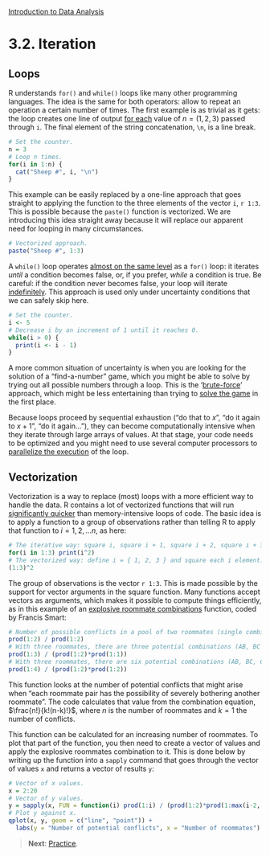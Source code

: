 <style>@import url(style.css);</style>
[Introduction to Data Analysis](index.html "Course index")

# 3.2. Iteration

[042]: 042_reshaping.html
[112]: 112_networkds.html
[wiki-for]: https://en.wikipedia.org/wiki/For_loop "For loop (Wikipedia)"
[wiki-while]: https://en.wikipedia.org/wiki/While_loop "While loop (Wikipedia)"
[wiki-inf-loop]: https://en.wikipedia.org/wiki/Infinite_loop "Infinite loop (Wikipedia)"
[wiki-brute-force]: https://en.wikipedia.org/wiki/Brute-force_search "Brute-force search (Wikipedia)"
[qt-vectorization]: http://quanttrader.info/public/FasterRCode.pdf "Fast(er) R Code (Paul Teetor)"
[xb-usingfor]: https://xianblog.wordpress.com/2013/02/22/le-monde-puzzle-809/ "Le Monde Puzzle #809 (Xi'An's Og)"
[cran-foreach]: http://cran.r-project.org/web/packages/foreach/index.html "foreach (CRAN)"

## Loops

R understands `for()` and `while()` loops like many other programming languages. The idea is the same for both operators: allow to repeat an operation a certain number of times. The first example is as trivial as it gets: the loop creates one line of output [for each][wiki-for] value of $n = (1, 2, 3)$ passed through `i`. The final element of the string concatenation, `\n`, is a line break.

```r
# Set the counter.
n = 3
# Loop n times.
for(i in 1:n) {
  cat("Sheep #", i, "\n")
}
```

This example can be easily replaced by a one-line approach that goes straight to applying the function to the three elements of the vector `i`, `r 1:3`. This is possible because the `paste()` function is vectorized. We are introducing this idea straight away because it will replace our apparent need for looping in many circumstances.

```r
# Vectorized approach.
paste("Sheep #", 1:3)
```

A `while()` loop operates [almost on the same level][wiki-while] as a `for()` loop: it iterates *until* a condition becomes false, or, if you prefer, *while* a condition is true. Be careful: if the condition never becomes false, your loop will iterate [indefinitely][wiki-inf-loop]. This approach is used only under uncertainty conditions that we can safely skip here.

```r
# Set the counter.
i <- 5
# Decrease i by an increment of 1 until it reaches 0.
while(i > 0) {
  print(i <- i - 1)
}
```

A more common situation of uncertainty is when you are looking for the solution of a "find-a-number" game, which you might be able to solve by trying out all possible numbers through a loop. This is the '[brute-force][wiki-brute-force]' approach, which might be less entertaining than trying to [solve the game][xb-usingfor] in the first place.

Because loops proceed by sequential exhaustion ("do that to $x$", "do it again to $x+1$", "do it again…"), they can become computationally intensive when they iterate through large arrays of values. At that stage, your code needs to be optimized and you might need to use several computer processors to [parallelize the execution][cran-foreach] of the loop.

## Vectorization

Vectorization is a way to replace (most) loops with a more efficient way to handle the data. R contains a lot of vectorized functions that will run [significantly quicker][qt-vectorization] than memory-intensive loops of code. The basic idea is to apply a function to a group of observations rather than telling R to apply that function to $i = { 1, 2, ... n}$, as here:

```r
# The iterative way: square i, square i + 1, square i + 2, square i + 3.
for(i in 1:3) print(i^2)
# The vectorized way: define i = { 1, 2, 3 } and square each i element.
(1:3)^2
```

The group of observations is the vector `r 1:3`. This is made possible by the support for vector arguments in the square function. Many functions accept vectors as arguments, which makes it possible to compute things efficiently, as in this example of an [explosive roommate combinations][fs-expl] function, coded by Francis Smart:

[fs-expl]: http://www.econometricsbysimulation.com/2012/10/explosive-roommate-combinations.html

```r
# Number of possible conflicts in a pool of two roommates (single combination).
prod(1:2) / prod(1:2)
# With three roommates, there are three potential combinations (AB, BC and AC).
prod(1:3) / (prod(1:2)*prod(1:1))
# With three roommates, there are six potential combinations (AB, BC, CD, ...).
prod(1:4) / (prod(1:2)*prod(1:2))
```

This function looks at the number of potential conflicts that might arise when "each roommate pair has the possibility of severely bothering another roommate". The code calculates that value from the combination equation, $\frac{n!}{k!(n-k)!}$, where $n$ is the number of roommates and $k = 1$ the number of conflicts.

This function can be calculated for an increasing number of roommates. To plot that part of the function, you then need to create a vector of values and apply the explosive roommates combination to it. This is done below by writing up the function into a `sapply` command that goes through the vector of values `x` and returns a vector of results `y`:

```r
# Vector of x values.
x = 2:20
# Vector of y values.
y = sapply(x, FUN = function(i) prod(1:i) / (prod(1:2)*prod(1:max(i-2, 1))))
# Plot y against x.
qplot(x, y, geom = c("line", "point")) +
  labs(y = "Number of potential conflicts", x = "Number of roommates")
```

> __Next__: [Practice](033_practice.html).
